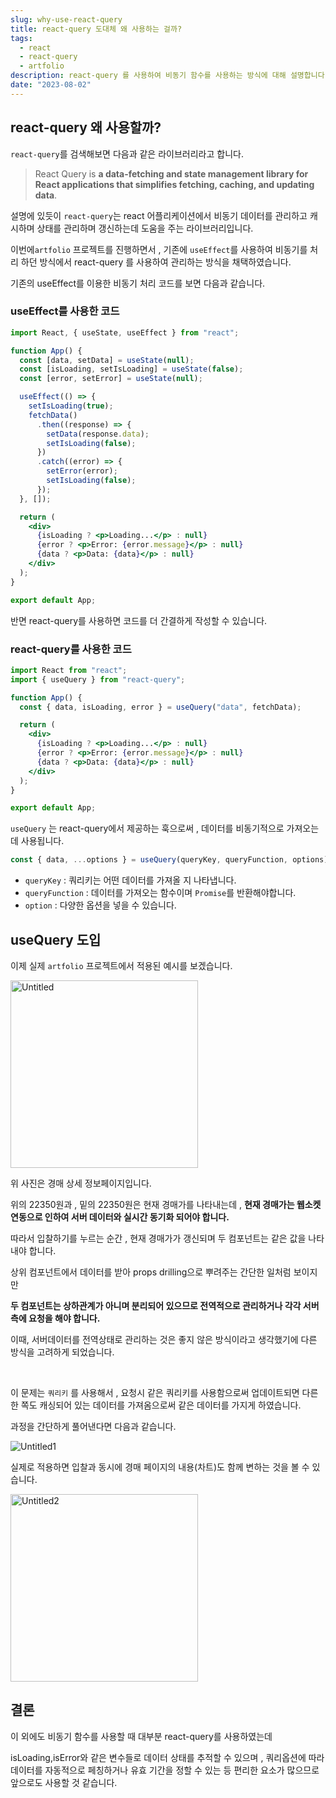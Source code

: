 ```yaml
---
slug: why-use-react-query
title: react-query 도대체 왜 사용하는 걸까?
tags:
  - react
  - react-query
  - artfolio
description: react-query 를 사용하여 비동기 함수를 사용하는 방식에 대해 설명합니다.
date: "2023-08-02"
---
```


## react-query 왜 사용할까?

`react-query`를 검색해보면 다음과 같은 라이브러리라고 합니다.

> React Query is **a data-fetching and state management library for React applications that simplifies fetching, caching, and updating data**.

설명에 있듯이 `react-query`는 react 어플리케이션에서 비동기 데이터를 관리하고 캐시하며 상태를 관리하며 갱신하는데 도움을 주는 라이브러리입니다.

이번에`artfolio` 프로젝트를 진행하면서 , 기존에 `useEffect`를 사용하여 비동기를 처리 하던 방식에서 react-query 를 사용하여 관리하는 방식을 채택하였습니다.

기존의 useEffect를 이용한 비동기 처리 코드를 보면 다음과 같습니다.

### useEffect를 사용한 코드

```jsx
import React, { useState, useEffect } from "react";

function App() {
  const [data, setData] = useState(null);
  const [isLoading, setIsLoading] = useState(false);
  const [error, setError] = useState(null);

  useEffect(() => {
    setIsLoading(true);
    fetchData()
      .then((response) => {
        setData(response.data);
        setIsLoading(false);
      })
      .catch((error) => {
        setError(error);
        setIsLoading(false);
      });
  }, []);

  return (
    <div>
      {isLoading ? <p>Loading...</p> : null}
      {error ? <p>Error: {error.message}</p> : null}
      {data ? <p>Data: {data}</p> : null}
    </div>
  );
}

export default App;
```

반면 react-query를 사용하면 코드를 더 간결하게 작성할 수 있습니다.

### react-query를 사용한 코드

```jsx
import React from "react";
import { useQuery } from "react-query";

function App() {
  const { data, isLoading, error } = useQuery("data", fetchData);

  return (
    <div>
      {isLoading ? <p>Loading...</p> : null}
      {error ? <p>Error: {error.message}</p> : null}
      {data ? <p>Data: {data}</p> : null}
    </div>
  );
}

export default App;
```

`useQuery` 는 react-query에서 제공하는 훅으로써 , 데이터를 비동기적으로 가져오는데 사용됩니다.

```jsx
const { data, ...options } = useQuery(queryKey, queryFunction, options);
```

- `queryKey` : 쿼리키는 어떤 데이터를 가져올 지 나타냅니다.
- `queryFunction` : 데이터를 가져오는 함수이며 `Promise`를 반환해야합니다.
- `option` : 다양한 옵션을 넣을 수 있습니다.

## useQuery 도입

이제 실제 `artfolio` 프로젝트에서 적용된 예시를 보겠습니다.

<Image alt="Untitled" src="./Untitled.png" width="300" />

위 사진은 경매 상세 정보페이지입니다.

위의 22350원과 , 밑의 22350원은 현재 경매가를 나타내는데 , **현재 경매가는 웹소켓 연동으로 인하여 서버 데이터와 실시간 동기화 되어야 합니다.**

따라서 입찰하기를 누르는 순간 , 현재 경매가가 갱신되며 두 컴포넌트는 같은 값을 나타내야 합니다.

상위 컴포넌트에서 데이터를 받아 props drilling으로 뿌려주는 간단한 일처럼 보이지만

**두 컴포넌트는 상하관계가 아니며 분리되어 있으므로 전역적으로 관리하거나 각각 서버측에 요청을 해야 합니다.**

이때, 서버데이터를 전역상태로 관리하는 것은 좋지 않은 방식이라고 생각했기에 다른 방식을 고려하게 되었습니다.

<br />

이 문제는 `쿼리키` 를 사용해서 , 요청시 같은 쿼리키를 사용함으로써 업데이트되면 다른 한 쪽도 캐싱되어 있는 데이터를 가져옴으로써 같은 데이터를 가지게 하였습니다.

과정을 간단하게 풀어낸다면 다음과 같습니다.

<Image alt="Untitled1" src="./Untitled1.png" />

실제로 적용하면 입찰과 동시에 경매 페이지의 내용(차트)도 함께 변하는 것을 볼 수 있습니다.

<Image alt="Untitled2" src="./Untitled2.gif" width="300" />

## 결론

이 외에도 비동기 함수를 사용할 때 대부분 react-query를 사용하였는데

isLoading,isError와 같은 변수들로 데이터 상태를 추적할 수 있으며 , 쿼리옵션에 따라 데이터를 자동적으로 페칭하거나 유효 기간을 정할 수 있는 등 편리한 요소가 많으므로 앞으로도 사용할 것 같습니다.
